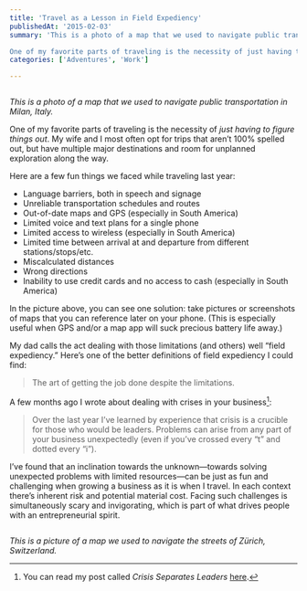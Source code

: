 ```yaml
---
title: 'Travel as a Lesson in Field Expediency'
publishedAt: '2015-02-03'
summary: 'This is a photo of a map that we used to navigate public transportation in Milan, Italy. 

One of my favorite parts of traveling is the necessity of just having to figure things out. My wife and I m...'
categories: ['Adventures', 'Work']

---
```


<Image src="/images/blog/travel-as-a-lesson-in-field-expediency/1bc9e-1_milan-italy-metro-map-centrale-fs-train.jpg" alt="" width={800} height={600} />

*This is a photo of a map that we used to navigate public transportation in Milan, Italy.* 

One of my favorite parts of traveling is the necessity of *just having to figure things out*. My wife and I most often opt for trips that aren’t 100% spelled out, but have multiple major destinations and room for unplanned exploration along the way.

Here are a few fun things we faced while traveling last year:

-   Language barriers, both in speech and signage
-   Unreliable transportation schedules and routes
-   Out-of-date maps and GPS (especially in South America)
-   Limited voice and text plans for a single phone
-   Limited access to wireless (especially in South America)
-   Limited time between arrival at and departure from different stations/stops/etc.
-   Miscalculated distances
-   Wrong directions
-   Inability to use credit cards and no access to cash (especially in South America)

In the picture above, you can see one solution: take pictures or screenshots of maps that you can reference later on your phone. (This is especially useful when GPS and/or a map app will suck precious battery life away.)

My dad calls the act dealing with those limitations (and others) well “field expediency.” Here’s one of the better definitions of field expediency I could find:

> The art of getting the job done despite the limitations.

A few months ago I wrote about dealing with crises in your business[^1]:

> Over the last year I’ve learned by experience that crisis is a crucible for those who would be leaders. Problems can arise from any part of your business unexpectedly (even if you’ve crossed every “t” and dotted every “i”).

I’ve found that an inclination towards the unknown—towards solving unexpected problems with limited resources—can be just as fun and challenging when growing a business as it is when I travel. In each context there’s inherent risk and potential material cost. Facing such challenges is simultaneously scary and invigorating, which is part of what drives people with an entrepreneurial spirit.

<Image src="/images/blog/travel-as-a-lesson-in-field-expediency/fc7e8-switzerland-public-transportation-map-bus-station-letzipark.jpg" alt="" width={800} height={600} />

*This is a picture of a map we used to navigate the streets of Zürich, Switzerland.* 

[^1]: You can read my post called *Crisis Separates Leaders* [here](/blog/crisis-separates-leaders).
